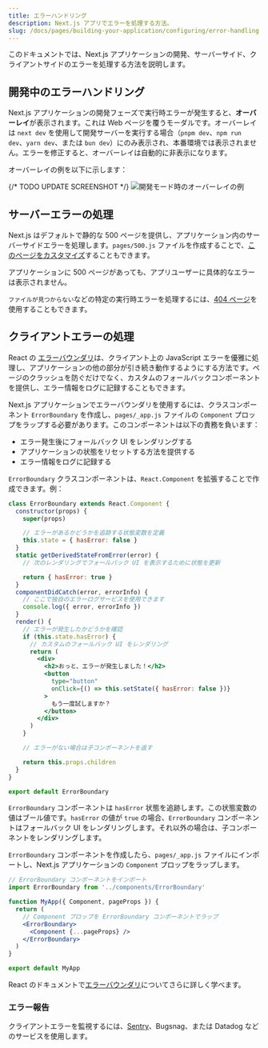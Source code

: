 ```yaml
---
title: エラーハンドリング
description: Next.js アプリでエラーを処理する方法。
slug: /docs/pages/building-your-application/configuring/error-handling
---
```


このドキュメントでは、Next.js アプリケーションの開発、サーバーサイド、クライアントサイドのエラーを処理する方法を説明します。

## 開発中のエラーハンドリング

Next.js アプリケーションの開発フェーズで実行時エラーが発生すると、**オーバーレイ**が表示されます。これは Web ページを覆うモーダルです。オーバーレイは `next dev` を使用して開発サーバーを実行する場合（`pnpm dev`、`npm run dev`、`yarn dev`、または `bun dev`）にのみ表示され、本番環境では表示されません。エラーを修正すると、オーバーレイは自動的に非表示になります。

オーバーレイの例を以下に示します：

{/* TODO UPDATE SCREENSHOT */}
![開発モード時のオーバーレイの例](https://assets.vercel.com/image/upload/v1645118290/docs-assets/static/docs/error-handling/overlay.png)

## サーバーエラーの処理

Next.js はデフォルトで静的な 500 ページを提供し、アプリケーション内のサーバーサイドエラーを処理します。`pages/500.js` ファイルを作成することで、[このページをカスタマイズ](/docs/pages/building-your-application/routing/custom-error#customizing-the-500-page)することもできます。

アプリケーションに 500 ページがあっても、アプリユーザーに具体的なエラーは表示されません。

`ファイルが見つからない`などの特定の実行時エラーを処理するには、[404 ページ](/docs/pages/building-your-application/routing/custom-error#404-page)を使用することもできます。

## クライアントエラーの処理

React の [エラーバウンダリ](https://react.dev/reference/react/Component#catching-rendering-errors-with-an-error-boundary)は、クライアント上の JavaScript エラーを優雅に処理し、アプリケーションの他の部分が引き続き動作するようにする方法です。ページのクラッシュを防ぐだけでなく、カスタムのフォールバックコンポーネントを提供し、エラー情報をログに記録することもできます。

Next.js アプリケーションでエラーバウンダリを使用するには、クラスコンポーネント `ErrorBoundary` を作成し、`pages/_app.js` ファイルの `Component` プロップをラップする必要があります。このコンポーネントは以下の責務を負います：

- エラー発生後にフォールバック UI をレンダリングする
- アプリケーションの状態をリセットする方法を提供する
- エラー情報をログに記録する

`ErrorBoundary` クラスコンポーネントは、`React.Component` を拡張することで作成できます。例：

```jsx
class ErrorBoundary extends React.Component {
  constructor(props) {
    super(props)

    // エラーがあるかどうかを追跡する状態変数を定義
    this.state = { hasError: false }
  }
  static getDerivedStateFromError(error) {
    // 次のレンダリングでフォールバック UI を表示するために状態を更新

    return { hasError: true }
  }
  componentDidCatch(error, errorInfo) {
    // ここで独自のエラーログサービスを使用できます
    console.log({ error, errorInfo })
  }
  render() {
    // エラーが発生したかどうかを確認
    if (this.state.hasError) {
      // カスタムのフォールバック UI をレンダリング
      return (
        <div>
          <h2>おっと、エラーが発生しました！</h2>
          <button
            type="button"
            onClick={() => this.setState({ hasError: false })}
          >
            もう一度試しますか？
          </button>
        </div>
      )
    }

    // エラーがない場合は子コンポーネントを返す

    return this.props.children
  }
}

export default ErrorBoundary
```

`ErrorBoundary` コンポーネントは `hasError` 状態を追跡します。この状態変数の値はブール値です。`hasError` の値が `true` の場合、`ErrorBoundary` コンポーネントはフォールバック UI をレンダリングします。それ以外の場合は、子コンポーネントをレンダリングします。

`ErrorBoundary` コンポーネントを作成したら、`pages/_app.js` ファイルにインポートし、Next.js アプリケーションの `Component` プロップをラップします。

```jsx
// ErrorBoundary コンポーネントをインポート
import ErrorBoundary from '../components/ErrorBoundary'

function MyApp({ Component, pageProps }) {
  return (
    // Component プロップを ErrorBoundary コンポーネントでラップ
    <ErrorBoundary>
      <Component {...pageProps} />
    </ErrorBoundary>
  )
}

export default MyApp
```

React のドキュメントで[エラーバウンダリ](https://react.dev/reference/react/Component#catching-rendering-errors-with-an-error-boundary)についてさらに詳しく学べます。

### エラー報告

クライアントエラーを監視するには、[Sentry](https://github.com/vercel/next.js/tree/canary/examples/with-sentry)、Bugsnag、または Datadog などのサービスを使用します。
